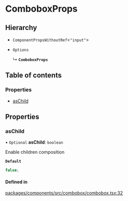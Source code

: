 # ComboboxProps

## Hierarchy

- `ComponentPropsWithoutRef`\<`"input"`\>

- `Options`

  ↳ **`ComboboxProps`**

## Table of contents

### Properties

- [asChild](ComboboxProps.md#aschild)

## Properties

### asChild

• `Optional` **asChild**: `boolean`

Enable children composition

**`Default`**

```ts
false;
```

#### Defined in

[packages/components/src/combobox/combobox.tsx:32](https://github.com/vtex/shoreline/blob/9b5214c2f/packages/components/src/combobox/combobox.tsx#L32)
